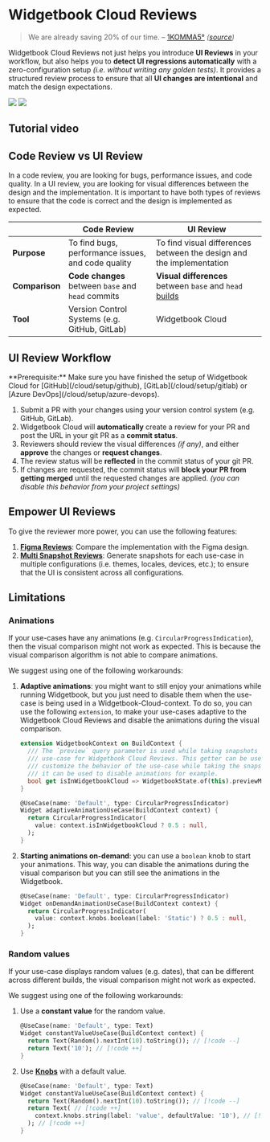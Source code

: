 # Widgetbook Cloud Reviews

> We are already saving 20% of our time.
> – [1KOMMA5°](https://1komma5grad.com/de) _([source](https://youtu.be/Du5yVtnmNzg?t=1759))_

Widgetbook Cloud Reviews not just helps you introduce **UI Reviews** in your workflow, but also helps you to **detect UI regressions automatically** with a zero-configuration setup _(i.e. without writing any golden tests)_. It provides a structured review process to ensure that all **UI changes are intentional** and match the design expectations.

<Image theme="light" src="/assets/cloud/review.light.png" />
<Image theme="dark" src="/assets/cloud/review.dark.png" />

## Tutorial video

<YouTube id="CalXXyThDi4" />

## Code Review vs UI Review

In a code review, you are looking for bugs, performance issues, and code quality. In a UI review, you are looking for visual differences between the design and the implementation. It is important to have both types of reviews to ensure that the code is correct and the design is implemented as expected.

|                | Code Review                                        | UI Review                                                                |
| -------------- | -------------------------------------------------- | ------------------------------------------------------------------------ |
| **Purpose**    | To find bugs, performance issues, and code quality | To find visual differences between the design and the implementation     |
| **Comparison** | **Code changes** between `base` and `head` commits | **Visual differences** between `base` and `head` [builds](/cloud/builds) |
| **Tool**       | Version Control Systems (e.g. GitHub, GitLab)      | Widgetbook Cloud                                                         |

## UI Review Workflow

<Info>
  **Prerequisite:** Make sure you have finished the setup of Widgetbook Cloud
  for [GitHub](/cloud/setup/github), [GitLab](/cloud/setup/gitlab) or [Azure
  DevOps](/cloud/setup/azure-devops).
</Info>

1. Submit a PR with your changes using your version control system (e.g. GitHub, GitLab).
1. Widgetbook Cloud will **automatically** create a review for your PR and post the URL in your git PR as a **commit status**.
1. Reviewers should review the visual differences _(if any)_, and either **approve** the changes or **request changes**.
1. The review status will be **reflected** in the commit status of your git PR.
1. If changes are requested, the commit status will **block your PR from getting merged** until the requested changes are applied. _(you can disable this behavior from your project settings)_

## Empower UI Reviews

To give the reviewer more power, you can use the following features:

1. [**Figma Reviews**](/cloud/reviews/figma): Compare the implementation with the Figma design.
1. [**Multi Snapshot Reviews**](/cloud/reviews/multi-snapshot): Generate snapshots for each use-case in multiple configurations (i.e. themes, locales, devices, etc.); to ensure that the UI is consistent across all configurations.

## Limitations

### Animations

If your use-cases have any animations (e.g. `CircularProgressIndication`), then the visual comparison might not work as expected. This is because the visual comparison algorithm is not able to compare animations.

We suggest using one of the following workarounds:

1. **Adaptive animations**: you might want to still enjoy your animations while running Widgetbook, but you just need to disable them when the use-case is being used in a Widgetbook-Cloud-context. To do so, you can use the following `extension`, to make your use-cases adaptive to the Widgetbook Cloud Reviews and disable the animations during the visual comparison.

   ```dart
   extension WidgetbookContext on BuildContext {
     /// The `preview` query parameter is used while taking snapshots of the
     /// use-case for Widgetbook Cloud Reviews. This getter can be used to
     /// customize the behavior of the use-case while taking the snapshots,
     /// it can be used to disable animations for example.
     bool get isInWidgetbookCloud => WidgetbookState.of(this).previewMode;
   }

   @UseCase(name: 'Default', type: CircularProgressIndicator)
   Widget adaptiveAnimationUseCase(BuildContext context) {
     return CircularProgressIndicator(
       value: context.isInWidgetbookCloud ? 0.5 : null,
     );
   }
   ```

1. **Starting animations on-demand**: you can use a `boolean` knob to start your animations. This way, you can disable the animations during the visual comparison but you can still see the animations in the Widgetbook.

   ```dart
   @UseCase(name: 'Default', type: CircularProgressIndicator)
   Widget onDemandAnimationUseCase(BuildContext context) {
     return CircularProgressIndicator(
       value: context.knobs.boolean(label: 'Static') ? 0.5 : null,
     );
   }
   ```

### Random values

If your use-case displays random values (e.g. dates), that can be different across different builds, the visual comparison might not work as expected.

We suggest using one of the following workarounds:

1. Use a **constant value** for the random value.

   ```dart
   @UseCase(name: 'Default', type: Text)
   Widget constantValueUseCase(BuildContext context) {
     return Text(Random().nextInt(10).toString()); // [!code --]
     return Text('10'); // [!code ++]
   }
   ```

1. Use [**Knobs**](/knobs) with a default value.

   ```dart
   @UseCase(name: 'Default', type: Text)
   Widget constantValueUseCase(BuildContext context) {
     return Text(Random().nextInt(10).toString()); // [!code --]
     return Text( // [!code ++]
       context.knobs.string(label: 'value', defaultValue: '10'), // [!code ++]
     ); // [!code ++]
   }
   ```
